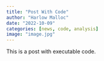 ```yaml
---
title: "Post With Code"
author: "Harlow Malloc"
date: "2022-10-09"
categories: [news, code, analysis]
image: "image.jpg"
---
```


This is a post with executable code.
